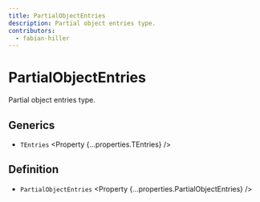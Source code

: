 ```yaml
---
title: PartialObjectEntries
description: Partial object entries type.
contributors:
  - fabian-hiller
---
```



# PartialObjectEntries

Partial object entries type.

## Generics

- `TEntries` <Property {...properties.TEntries} />

## Definition

- `PartialObjectEntries` <Property {...properties.PartialObjectEntries} />
